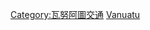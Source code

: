 {{Commons category|Aviation in Vanuatu}}

[[Category:瓦努阿圖交通|Category:瓦努阿圖交通]]
[[Category:大洋洲各国航空|Vanuatu]]
